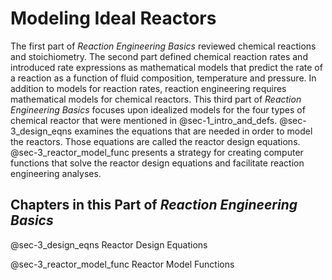 # Modeling Ideal Reactors {#sec-3_overview}

The first part of *Reaction Engineering Basics* reviewed chemical reactions and stoichiometry. The second part defined chemical reaction rates and introduced rate expressions as mathematical models that predict the rate of a reaction as a function of fluid composition, temperature and pressure. In addition to models for reaction rates, reaction engineering requires mathematical models for chemical reactors. This third part of *Reaction Engineering Basics* focuses upon idealized models for the four types of chemical reactor that were mentioned in @sec-1_intro_and_defs. @sec-3_design_eqns examines the equations that are needed in order to model the reactors. Those equations are called the reactor design equations. @sec-3_reactor_model_func presents a strategy for creating computer functions that solve the reactor design equations and facilitate reaction engineering analyses.

## Chapters in this Part of *Reaction Engineering Basics*

@sec-3_design_eqns Reactor Design Equations

@sec-3_reactor_model_func Reactor Model Functions